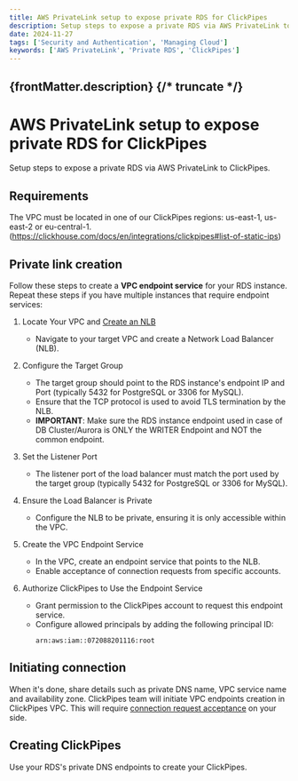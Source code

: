 ```yaml
---
title: AWS PrivateLink setup to expose private RDS for ClickPipes
description: Setup steps to expose a private RDS via AWS PrivateLink to ClickPipes.
date: 2024-11-27
tags: ['Security and Authentication', 'Managing Cloud']
keywords: ['AWS PrivateLink', 'Private RDS', 'ClickPipes']
---
```


{frontMatter.description}
{/* truncate */}
---

# AWS PrivateLink setup to expose private RDS for ClickPipes

Setup steps to expose a private RDS via AWS PrivateLink to ClickPipes.

## Requirements

The VPC must be located in one of our ClickPipes regions: us-east-1, us-east-2 or eu-central-1.
(https://clickhouse.com/docs/en/integrations/clickpipes#list-of-static-ips)

## Private link creation

Follow these steps to create a **VPC endpoint service** for your RDS instance. Repeat these steps if you have multiple instances that require endpoint services:

1. Locate Your VPC and [Create an NLB](https://docs.aws.amazon.com/elasticloadbalancing/latest/network/create-network-load-balancer.html)
    - Navigate to your target VPC and create a Network Load Balancer (NLB).

2. Configure the Target Group
    - The target group should point to the RDS instance's endpoint IP and Port (typically 5432 for PostgreSQL or 3306 for MySQL).
    - Ensure that the TCP protocol is used to avoid TLS termination by the NLB.
    - **IMPORTANT**: Make sure the RDS instance endpoint used in case of DB Cluster/Aurora is ONLY the WRITER Endpoint and NOT the common endpoint.

3. Set the Listener Port
    - The listener port of the load balancer must match the port used by the target group (typically 5432 for PostgreSQL or 3306 for MySQL).

4. Ensure the Load Balancer is Private
    - Configure the NLB to be private, ensuring it is only accessible within the VPC.

5. Create the VPC Endpoint Service
    - In the VPC, create an endpoint service that points to the NLB.
    - Enable acceptance of connection requests from specific accounts.

6. Authorize ClickPipes to Use the Endpoint Service
    - Grant permission to the ClickPipes account to request this endpoint service.
    - Configure allowed principals by adding the following principal ID:
      ```
      arn:aws:iam::072088201116:root
      ```

## Initiating connection

When it's done, share details such as private DNS name, VPC service name and availability zone.
ClickPipes team will initiate VPC endpoints creation in ClickPipes VPC. This will require [connection request acceptance](https://docs.aws.amazon.com/vpc/latest/privatelink/configure-endpoint-service.html#accept-reject-connection-requests) on your side.

## Creating ClickPipes

Use your RDS's private DNS endpoints to create your ClickPipes.